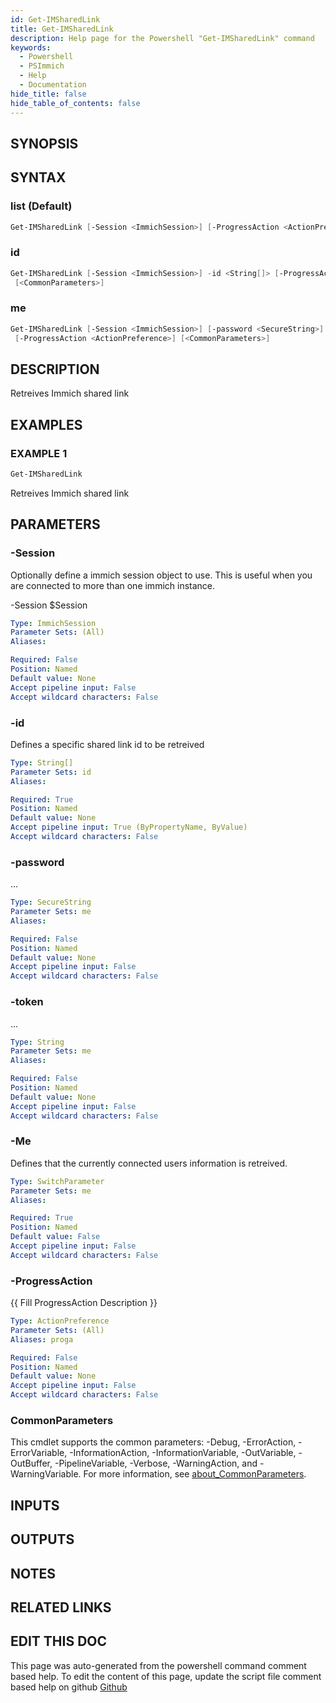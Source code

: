 ```yaml
---
id: Get-IMSharedLink
title: Get-IMSharedLink
description: Help page for the Powershell "Get-IMSharedLink" command
keywords:
  - Powershell
  - PSImmich
  - Help
  - Documentation
hide_title: false
hide_table_of_contents: false
---
```


## SYNOPSIS

## SYNTAX

### list (Default)

```powershell
Get-IMSharedLink [-Session <ImmichSession>] [-ProgressAction <ActionPreference>] [<CommonParameters>]
```

### id

```powershell
Get-IMSharedLink [-Session <ImmichSession>] -id <String[]> [-ProgressAction <ActionPreference>]
 [<CommonParameters>]
```

### me

```powershell
Get-IMSharedLink [-Session <ImmichSession>] [-password <SecureString>] [-token <String>] [-Me]
 [-ProgressAction <ActionPreference>] [<CommonParameters>]
```

## DESCRIPTION

Retreives Immich shared link

## EXAMPLES

### EXAMPLE 1

```powershell
Get-IMSharedLink
```

Retreives Immich shared link

## PARAMETERS

### -Session

Optionally define a immich session object to use.
This is useful when you are connected to more than one immich instance.

-Session $Session

```yaml
Type: ImmichSession
Parameter Sets: (All)
Aliases:

Required: False
Position: Named
Default value: None
Accept pipeline input: False
Accept wildcard characters: False
```

### -id

Defines a specific shared link id to be retreived

```yaml
Type: String[]
Parameter Sets: id
Aliases:

Required: True
Position: Named
Default value: None
Accept pipeline input: True (ByPropertyName, ByValue)
Accept wildcard characters: False
```

### -password

...

```yaml
Type: SecureString
Parameter Sets: me
Aliases:

Required: False
Position: Named
Default value: None
Accept pipeline input: False
Accept wildcard characters: False
```

### -token

...

```yaml
Type: String
Parameter Sets: me
Aliases:

Required: False
Position: Named
Default value: None
Accept pipeline input: False
Accept wildcard characters: False
```

### -Me

Defines that the currently connected users information is retreived.

```yaml
Type: SwitchParameter
Parameter Sets: me
Aliases:

Required: True
Position: Named
Default value: False
Accept pipeline input: False
Accept wildcard characters: False
```

### -ProgressAction

\{\{ Fill ProgressAction Description \}\}

```yaml
Type: ActionPreference
Parameter Sets: (All)
Aliases: proga

Required: False
Position: Named
Default value: None
Accept pipeline input: False
Accept wildcard characters: False
```

### CommonParameters

This cmdlet supports the common parameters: -Debug, -ErrorAction, -ErrorVariable, -InformationAction, -InformationVariable, -OutVariable, -OutBuffer, -PipelineVariable, -Verbose, -WarningAction, and -WarningVariable. For more information, see [about_CommonParameters](http://go.microsoft.com/fwlink/?LinkID=113216).

## INPUTS

## OUTPUTS

## NOTES

## RELATED LINKS

## EDIT THIS DOC 

This page was auto-generated from the powershell command comment based help. To edit the content of this page, update the script file comment based help on github [Github](https://github.com/hanpq/PSImmich)
